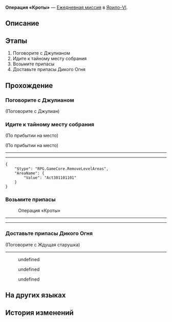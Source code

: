 {{Дополнить|Диалоги.}}
{{Миссия Инфобокс
|id              = 3011011
|Название        = 
|Изображение     = Миссия Освоения Операция «Кроты».png
|Тип             = Ежедневная миссия
|События         = 
|Глава           = 
|Условия         = 
|Персонажи       = Джошуа; Джулиан; Ждущая старушка; Первопроходец
|СтартЛокация    = Камнеград
|Мир             = Ярило-VI
|Локации         = Камнеград
|Предыдущая      = 
|Следующая       = 
|Награды         = Кредиты*5 000
}}
'''Операция «Кроты»''' — [[Ежедневная миссия]] в [[Ярило-VI]].

==Описание==
{{Описание|<!--официальное описание из Перекрёстка судеб-->}}

==Этапы==
# Поговорите с Джулианом
# Идите к тайному месту собрания
# Возьмите припасы
# Доставьте припасы Дикого Огня

==Прохождение==
{{Дополнить}}


===Поговорите с Джулианом===
{{Описание миссии|локация=Камнеград|Джулиан из Кротов озирается по сторонам и, кажется, что-то замышляет... Нужно ли с ним поговорить?}}
{{Диалог Начало}}

;(Поговорите с Джулиан)
<!--Unknown TalkSentence: 301100102-->
{{Диалог Конец}}

===Идите к тайному месту собрания===
{{Описание миссии|локация=Камнеград|Хитрый Джулиан заставил вас присоединиться к нему и вместе отправиться на место сбора Дикого Огня, чтобы узнать, что случилось.}}
{{Диалог Начало}}
;(По прибытии на место)

;(По прибытии на место)
----
<!--Unknown TalkSentence: 301100202-->
<!--Unknown TalkSentence: 301100203-->
----
<pre>{
	"$type": "RPG.GameCore.RemoveLevelAreas",
	"AreaName": {
		"Value": "Act301101101"
	}
}</pre>
<!--Unknown TalkSentence: 301100204-->
{{Диалог Конец}}

===Возьмите припасы===
{{Описание миссии|локация=Камнеград|Возьмите припасы. Не спрашивайте зачем, просто возьмите их.}}
{{Диалог Начало}}

:{{Диалог|Уведомление}} Операция «Кроты»
----
<!--Unknown TalkSentence: 301100302-->
<!--Unknown TalkSentence: 301100303-->
----
{{Диалог Конец}}

===Доставьте припасы Дикого Огня===
{{Описание миссии|локация=Камнеград|Джулиан просит вас помочь доставить оставшиеся заказы Дикого Огня. Вы не знаете, что это значит, но всегда приятно принести пользу... Вроде?}}
{{Диалог Начало}}

;(Поговорите с Ждущая старушка)
<!--Unknown TalkSentence: 301100402-->
<!--Unknown TalkSentence: 301100403-->
<!--Unknown TalkSentence: 301100404-->
<!--Unknown TalkSentence: 301100405-->
<!--Unknown TalkSentence: 301100406-->
----
:<!--0.25-second delay-->
<!--Unknown TalkSentence: 301100407-->
:{{Диалог|Стрелка}} undefined
:{{Диалог|Стрелка}} undefined
:{{Диалог|Стрелка}} undefined
{{Диалог Конец}}

==На других языках==
{{На других языках
|en   = Operation Mole
|zhs  = 鼹鼠行动
|zht  = 鼴鼠行動
|ja   = モグラ計画
|ko   = 두더지 행동
|es   = Operación topo
|fr   = Opération Taupe
|ru   = Операция «Кроты»
|th   = ปฏิบัติการตัวตุ่น
|vi   = Chuột Chũi Hành Động
|de   = Operation Maulwurf
|id   = Operasi The Moles
|pt   = Operação Toupeira
}}

==История изменений==
{{История изменений|2.7}}
